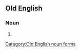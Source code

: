 ==Old English==

===Noun===
{{head|ang|noun forms}}

# {{inflection of|word||gen|s|lang=ang}}

[[Category:Old English noun forms]]